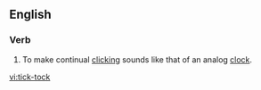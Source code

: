 {{see|tick tock}}
==English==

===Verb===
{{en-verb|inf=[[tick]]-[[tock]]}}

# To make continual [[click]]ing sounds like that of an analog [[clock]].

[[vi:tick-tock]]